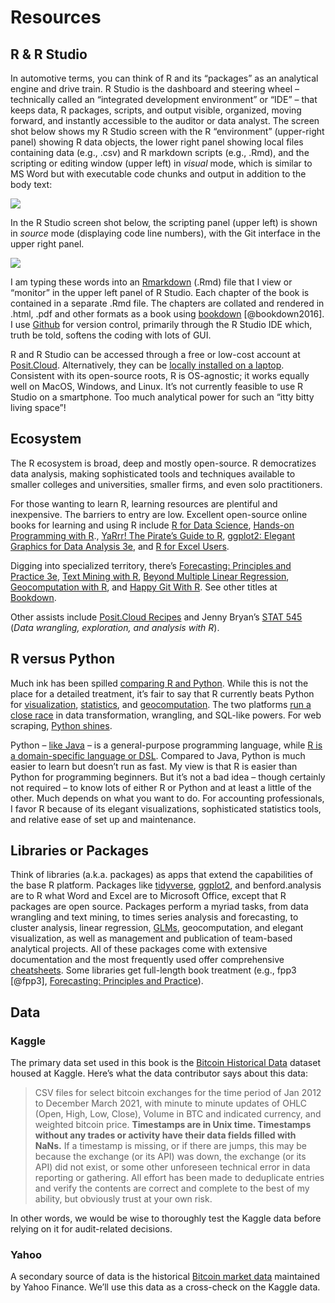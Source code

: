# Resources

## R & R Studio

In automotive terms, you can think of R and its "packages" as an analytical engine and drive train. R Studio is the dashboard and steering wheel – technically called an "integrated development environment" or "IDE" – that keeps data, R packages, scripts, and output visible, organized, moving forward, and instantly accessible to the auditor or data analyst. The screen shot below shows my R Studio screen with the R "environment" (upper-right panel) showing R data objects, the lower right panel showing local files containing data (e.g., .csv) and R markdown scripts (e.g., .Rmd), and the scripting or editing window (upper left) in *visual* mode, which is similar to MS Word but with executable code chunks and output in addition to the body text:

![](images/clipboard-2868608260.png)

In the R Studio screen shot below, the scripting panel (upper left) is shown in *source* mode (displaying code line numbers), with the Git interface in the upper right panel.

![](images/clipboard-3778416653.png)

I am typing these words into an [Rmarkdown](https://rmarkdown.rstudio.com/) (.Rmd) file that I view or "monitor" in the upper left panel of R Studio. Each chapter of the book is contained in a separate .Rmd file. The chapters are collated and rendered in .html, .pdf and other formats as a book using [bookdown](https://bookdown.org/) [@bookdown2016]. I use [Github](https://github.com/kschulzke/AICPA-Power-Play) for version control, primarily through the R Studio IDE which, truth be told, softens the coding with lots of GUI.

R and R Studio can be accessed through a free or low-cost account at [Posit.Cloud](https://posit.cloud/). Alternatively, they can be [locally installed on a laptop](https://rstudio-education.github.io/hopr/starting.html). Consistent with its open-source roots, R is OS-agnostic; it works equally well on MacOS, Windows, and Linux. It's not currently feasible to use R Studio on a smartphone. Too much analytical power for such an "itty bitty living space"!

## Ecosystem

The R ecosystem is broad, deep and mostly open-source. R democratizes data analysis, making sophisticated tools and techniques available to smaller colleges and universities, smaller firms, and even solo practitioners.

For those wanting to learn R, learning resources are plentiful and inexpensive. The barriers to entry are low. Excellent open-source online books for learning and using R include [R for Data Science](https://r4ds.hadley.nz/), [Hands-on Programming with R](https://rstudio-education.github.io/hopr/)., [YaRrr! The Pirate's Guide to R](https://bookdown.org/ndphillips/YaRrr/), [ggplot2: Elegant Graphics for Data Analysis 3e](https://ggplot2-book.org/preface-3e), and [R for Excel Users](https://rstudio-conf-2020.github.io/r-for-excel/).

Digging into specialized territory, there's [Forecasting: Principles and Practice 3e](https://otexts.com/fpp3/), [Text Mining with R](https://www.tidytextmining.com/), [Beyond Multiple Linear Regression](https://bookdown.org/roback/bookdown-BeyondMLR/), [Geocomputation with R](https://r.geocompx.org/), and [Happy Git With R](https://happygitwithr.com/). See other titles at [Bookdown](https://bookdown.org/).

Other assists include [Posit.Cloud Recipes](https://posit.cloud/learn/recipes) and Jenny Bryan's [STAT 545](https://stat545.com/index.html) (*Data wrangling, exploration, and analysis with R*).

## R versus Python

Much ink has been spilled [comparing R and Python](https://www.datacamp.com/blog/all-about-r). While this is not the place for a detailed treatment, it's fair to say that R currently beats Python for [visualization](https://r-graph-gallery.com/), [statistics](https://moderndive.com/ "Statistical Inference via Data Science"), and [geocomputation](https://r.geocompx.org/ "Geocomputation in R"). The two platforms [run a close race](https://towardsdatascience.com/using-chatgpt-to-translate-r-code-to-python-effed461037e) in data transformation, wrangling, and SQL-like powers. For web scraping, [Python shines](https://www.geeksforgeeks.org/python-web-scraping-tutorial/).

Python -- [like Java](https://www.bmc.com/blogs/python-vs-java/) -- is a general-purpose programming language, while [R is a domain-specific language or DSL](https://www.datacamp.com/blog/all-about-r). Compared to Java, Python is much easier to learn but doesn't run as fast. My view is that R is easier than Python for programming beginners. But it's not a bad idea -- though certainly not required -- to know lots of either R or Python and at least a little of the other. Much depends on what you want to do. For accounting professionals, I favor R because of its elegant visualizations, sophisticated statistics tools, and relative ease of set up and maintenance.

## Libraries or Packages

Think of libraries (a.k.a. packages) as apps that extend the capabilities of the base R platform. Packages like [tidyverse](https://www.tidyverse.org/), [ggplot2](https://ggplot2-book.org/), and benford.analysis are to R what Word and Excel are to Microsoft Office, except that R packages are open source. Packages perform a myriad tasks, from data wrangling and text mining, to times series analysis and forecasting, to cluster analysis, linear regression, [GLMs](https://bookdown.org/roback/bookdown-BeyondMLR/ "Beyond MLR"), geocomputation, and elegant visualization, as well as management and publication of team-based analytical projects. All of these packages come with extensive documentation and the most frequently used offer comprehensive [cheatsheets](https://posit.co/resources/cheatsheets/). Some libraries get full-length book treatment (e.g., fpp3 [@fpp3], [Forecasting: Principles and Practice](https://otexts.com/fpp3/ "fpp3")).

## Data

### Kaggle

The primary data set used in this book is the [Bitcoin Historical Data](https://www.kaggle.com/datasets/mczielinski/bitcoin-historical-data "Kaggle data") dataset housed at Kaggle. Here's what the data contributor says about this data:

> CSV files for select bitcoin exchanges for the time period of Jan 2012 to December March 2021, with minute to minute updates of OHLC (Open, High, Low, Close), Volume in BTC and indicated currency, and weighted bitcoin price. **Timestamps are in Unix time. Timestamps without any trades or activity have their data fields filled with NaNs.** If a timestamp is missing, or if there are jumps, this may be because the exchange (or its API) was down, the exchange (or its API) did not exist, or some other unforeseen technical error in data reporting or gathering. All effort has been made to deduplicate entries and verify the contents are correct and complete to the best of my ability, but obviously trust at your own risk.

In other words, we would be wise to thoroughly test the Kaggle data before relying on it for audit-related decisions.

### Yahoo

A secondary source of data is the historical [Bitcoin market data](https://finance.yahoo.com/quote/BTC-USD/history "Yahoo data") maintained by Yahoo Finance. We'll use this data as a cross-check on the Kaggle data.
